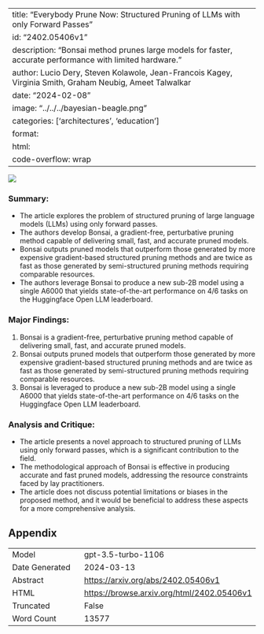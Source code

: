 
---
title: "Everybody Prune Now: Structured Pruning of LLMs with only Forward Passes"
id: "2402.05406v1"
description: "Bonsai method prunes large models for faster, accurate performance with limited hardware."
author: Lucio Dery, Steven Kolawole, Jean-Francois Kagey, Virginia Smith, Graham Neubig, Ameet Talwalkar
date: "2024-02-08"
image: "../../../bayesian-beagle.png"
categories: ['architectures', 'education']
format:
  html:
    code-overflow: wrap
---

![](../../../bayesian-beagle.png)

### **Summary:**
- The article explores the problem of structured pruning of large language models (LLMs) using only forward passes.
- The authors develop Bonsai, a gradient-free, perturbative pruning method capable of delivering small, fast, and accurate pruned models.
- Bonsai outputs pruned models that outperform those generated by more expensive gradient-based structured pruning methods and are twice as fast as those generated by semi-structured pruning methods requiring comparable resources.
- The authors leverage Bonsai to produce a new sub-2B model using a single A6000 that yields state-of-the-art performance on 4/6 tasks on the Huggingface Open LLM leaderboard.

### Major Findings:
1. Bonsai is a gradient-free, perturbative pruning method capable of delivering small, fast, and accurate pruned models.
2. Bonsai outputs pruned models that outperform those generated by more expensive gradient-based structured pruning methods and are twice as fast as those generated by semi-structured pruning methods requiring comparable resources.
3. Bonsai is leveraged to produce a new sub-2B model using a single A6000 that yields state-of-the-art performance on 4/6 tasks on the Huggingface Open LLM leaderboard.

### Analysis and Critique:
- The article presents a novel approach to structured pruning of LLMs using only forward passes, which is a significant contribution to the field.
- The methodological approach of Bonsai is effective in producing accurate and fast pruned models, addressing the resource constraints faced by lay practitioners.
- The article does not discuss potential limitations or biases in the proposed method, and it would be beneficial to address these aspects for a more comprehensive analysis.

## Appendix

|          |          |
|----------|----------|
| Model     | gpt-3.5-turbo-1106       |
| Date Generated     | 2024-03-13       |
| Abstract | [https://arxiv.org/abs/2402.05406v1](https://arxiv.org/abs/2402.05406v1)        |
| HTML     | [https://browse.arxiv.org/html/2402.05406v1](https://browse.arxiv.org/html/2402.05406v1)       |
| Truncated       | False       |
| Word Count       | 13577       |